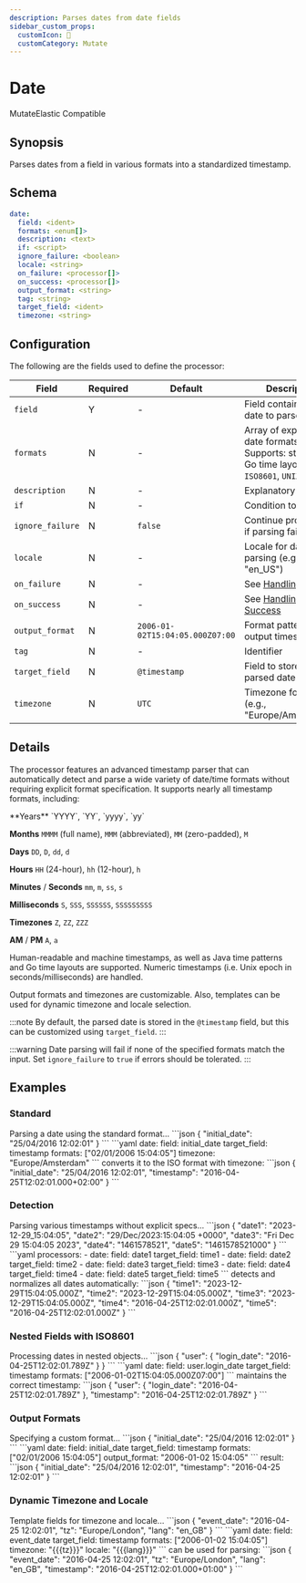 ```yaml
---
description: Parses dates from date fields
sidebar_custom_props: 
  customIcon: 📅
  customCategory: Mutate
---
```


# Date

<span className="theme-doc-version-badge badge badge--primary">Mutate</span><span className="theme-doc-version-badge badge badge--secondary">Elastic Compatible</span>

## Synopsis

Parses dates from a field in various formats into a standardized timestamp.

## Schema

```yaml {2}
date:
  field: <ident>
  formats: <enum[]>
  description: <text>
  if: <script>
  ignore_failure: <boolean>
  locale: <string>
  on_failure: <processor[]>
  on_success: <processor[]>
  output_format: <string>
  tag: <string>
  target_field: <ident>
  timezone: <string>
```

## Configuration

The following are the fields used to define the processor:

|Field|Required|Default|Description|
|---|---|---|---|
|`field`|Y|-|Field containing the date to parse|
|`formats`|N|-|Array of expected date formats. Supports: standard Go time layouts, `ISO8601`, `UNIX`, `UNIX_MS`|
|`description`|N|-|Explanatory note|
|`if`|N|-|Condition to run|
|`ignore_failure`|N|`false`|Continue processing if parsing fails|
|`locale`|N|-|Locale for date parsing (e.g., "en_US")|
|`on_failure`|N|-|See [Handling Failures](../handling-failures.mdx)|
|`on_success`|N|-|See [Handling Success](../handling-success.mdx)|
|`output_format`|N|`2006-01-02T15:04:05.000Z07:00`|Format pattern for the output timestamp|
|`tag`|N|-|Identifier|
|`target_field`|N|`@timestamp`|Field to store the parsed date|
|`timezone`|N|`UTC`|Timezone for parsing (e.g., "Europe/Amsterdam")|

## Details

The processor features an advanced timestamp parser that can automatically detect and parse a wide variety of date/time formats without requiring explicit format specification. It supports nearly all timestamp formats, including:

<TermTable>
  <TermCol>**Years**</TermCol>
  <DefCol>`YYYY`, `YY`, `yyyy`, `yy`</DefCol>

  <TermCol>**Months**</TermCol>
  <DefCol>`MMMM` (full name), `MMM` (abbreviated), `MM` (zero-padded), `M`</DefCol>

  <TermCol>**Days**</TermCol>
  <DefCol>`DD`, `D`, `dd`, `d`</DefCol>

  <TermCol>**Hours**</TermCol>
  <DefCol>`HH` (24-hour), `hh` (12-hour), `h`</DefCol>

  <TermCol>**Minutes** / **Seconds**</TermCol>
  <DefCol>`mm`, `m`, `ss`, `s`</DefCol>

  <TermCol>**Milliseconds**</TermCol>
  <DefCol>`S`, `SSS`, `SSSSSS`, `SSSSSSSSS`</DefCol>

  <TermCol>**Timezones**</TermCol>
  <DefCol>`Z`, `ZZ`, `ZZZ`</DefCol>

  <TermCol>**AM** / **PM**</TermCol>
  <DefCol>`A`, `a`</DefCol>
</TermTable>

Human-readable and machine timestamps, as well as Java time patterns and Go time layouts are supported. Numeric timestamps (i.e. Unix epoch in seconds/milliseconds) are handled.

Output formats and timezones are customizable. Also, templates can be used for dynamic timezone and locale selection.

:::note
By default, the parsed date is stored in the `@timestamp` field, but this can be customized using `target_field`.
:::

:::warning
Date parsing will fail if none of the specified formats match the input. Set `ignore_failure` to `true` if errors should be tolerated.
:::

## Examples

### Standard

<ExampleGrid>
  <CommentCol>
    Parsing a date using the standard format...
  </CommentCol>
  <CodeCol>
    ```json
    {
      "initial_date": "25/04/2016 12:02:01"
    }
    ```
    ```yaml
    date:
      field: initial_date
      target_field: timestamp
      formats: ["02/01/2006 15:04:05"]
      timezone: "Europe/Amsterdam"
    ```
  </CodeCol>
  <CommentCol>
    converts it to the ISO format with timezone:
  </CommentCol>
  <CodeCol>
    ```json
    {
      "initial_date": "25/04/2016 12:02:01",
      "timestamp": "2016-04-25T12:02:01.000+02:00"
    }
    ```
  </CodeCol>
</ExampleGrid>

### Detection

<ExampleGrid>
  <CommentCol>
    Parsing various timestamps without explicit specs...
  </CommentCol>
  <CodeCol>
    ```json
    {
      "date1": "2023-12-29_15:04:05",
      "date2": "29/Dec/2023:15:04:05 +0000",
      "date3": "Fri Dec 29 15:04:05 2023",
      "date4": "1461578521",
      "date5": "1461578521000"
    }
    ```
    ```yaml
    processors:
      - date:
        field: date1
        target_field: time1
      - date:
        field: date2
        target_field: time2
      - date:
        field: date3
        target_field: time3
      - date:
        field: date4
        target_field: time4
      - date:
        field: date5
        target_field: time5
    ```
  </CodeCol>
  <CommentCol>
    detects and normalizes all dates automatically:
  </CommentCol>
  <CodeCol>
    ```json
    {
      "time1": "2023-12-29T15:04:05.000Z",
      "time2": "2023-12-29T15:04:05.000Z",
      "time3": "2023-12-29T15:04:05.000Z",
      "time4": "2016-04-25T12:02:01.000Z",
      "time5": "2016-04-25T12:02:01.000Z"
    }
    ```
  </CodeCol>
</ExampleGrid>

### Nested Fields with ISO8601

<ExampleGrid>
  <CommentCol>
    Processing dates in nested objects...
  </CommentCol>
  <CodeCol>
    ```json
    {
      "user": {
        "login_date": "2016-04-25T12:02:01.789Z"
      }
    }
    ```
    ```yaml
    date:
      field: user.login_date
      target_field: timestamp
      formats: ["2006-01-02T15:04:05.000Z07:00"]
    ```
  </CodeCol>
  <CommentCol>
    maintains the correct timestamp:
  </CommentCol>
  <CodeCol>
    ```json
    {
      "user": {
        "login_date": "2016-04-25T12:02:01.789Z"
      },
      "timestamp": "2016-04-25T12:02:01.789Z"
    }
    ```
  </CodeCol>
</ExampleGrid>

### Output Formats

<ExampleGrid>
  <CommentCol>
    Specifying a custom format...
  </CommentCol>
  <CodeCol>
    ```json
    {
      "initial_date": "25/04/2016 12:02:01"
    }
    ```
    ```yaml
    date:
      field: initial_date
      target_field: timestamp
      formats: ["02/01/2006 15:04:05"]
      output_format: "2006-01-02 15:04:05"
    ```
  </CodeCol>
  <CommentCol>
    result:
  </CommentCol>
  <CodeCol>
    ```json
    {
      "initial_date": "25/04/2016 12:02:01",
      "timestamp": "2016-04-25 12:02:01"
    }
    ```
  </CodeCol>
</ExampleGrid>

### Dynamic Timezone and Locale

<ExampleGrid>
  <CommentCol>
    Template fields for timezone and locale...
  </CommentCol>
  <CodeCol>
    ```json
    {
      "event_date": "2016-04-25 12:02:01",
      "tz": "Europe/London",
      "lang": "en_GB"
    }
    ```
    ```yaml
    date:
      field: event_date
      target_field: timestamp
      formats: ["2006-01-02 15:04:05"]
      timezone: "{{{tz}}}"
      locale: "{{{lang}}}"
    ```
  </CodeCol>
  <CommentCol>
    can be used for parsing:
  </CommentCol>
  <CodeCol>
    ```json
    {
      "event_date": "2016-04-25 12:02:01",
      "tz": "Europe/London",
      "lang": "en_GB",
      "timestamp": "2016-04-25T12:02:01.000+01:00"
    }
    ```
  </CodeCol>
</ExampleGrid>
